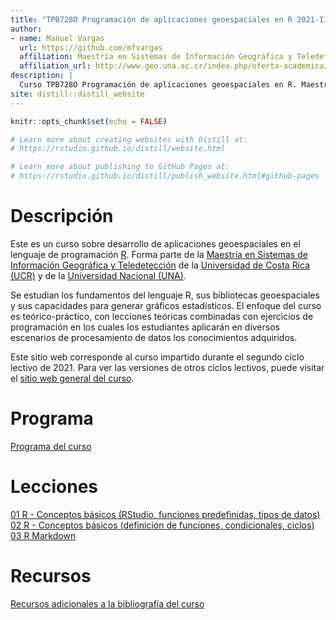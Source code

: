 ```yaml
---
title: "TPB728O Programación de aplicaciones geoespaciales en R 2021-II"
author: 
- name: Manuel Vargas
  url: https://github.com/mfvargas
  affiliation: Maestría en Sistemas de Información Geográfica y Teledetección
  affiliation_url: http://www.geo.una.ac.cr/index.php/oferta-academica/mpsigte
description: |
  Curso TPB728O Programación de aplicaciones geoespaciales en R. Maestría en Sistemas de Información Geográfica y Teledetección. Universidad de Costa Rica (UCR) y Universidad Nacional (UNA).
site: distill::distill_website
---
```


```r
knitr::opts_chunk$set(echo = FALSE)

# Learn more about creating websites with Distill at:
# https://rstudio.github.io/distill/website.html

# Learn more about publishing to GitHub Pages at:
# https://rstudio.github.io/distill/publish_website.html#github-pages

```

# Descripción
Este es un curso sobre desarrollo de aplicaciones geoespaciales en el lenguaje de programación [R](https://www.r-project.org/). Forma parte de la [Maestría en Sistemas de Información Geográfica y Teledetección](http://www.geo.una.ac.cr/index.php/oferta-academica/mpsigte) de la [Universidad de Costa Rica (UCR)](https://www.ucr.ac.cr/) y de la [Universidad Nacional (UNA)](https://www.una.ac.cr/).

Se estudian los fundamentos del lenguaje R, sus bibliotecas   geoespaciales   y   sus   capacidades   para   generar   gráficos estadísticos. El enfoque del curso es teórico-práctico, con lecciones teóricas combinadas con ejercicios de programación en los cuales los estudiantes aplicarán en diversos escenarios de procesamiento de datos los conocimientos adquiridos.

Este sitio web corresponde al curso impartido durante el segundo ciclo lectivo de 2021. Para ver las versiones de otros ciclos lectivos, puede visitar el [sitio web general del curso](https://tpb728O-programaciongeoespacialr.github.io/).

# Programa
[Programa del curso](https://raw.githubusercontent.com/tpb728O-programaciongeoespacialr/2021ii/main/programa/Programa%20del%20curso%20-%20TPB728O%20Programaci%C3%B3n%20de%20aplicaciones%20geoespaciales%20en%20R.pdf)

# Lecciones
[01 R - Conceptos básicos (RStudio, funciones predefinidas, tipos de datos)](leccion-01-r-conceptosbasicos.html)  
[02 R - Conceptos básicos (definición de funciones, condicionales, ciclos)](leccion-02-r-conceptosbasicos.html)  
[03 R Markdown](leccion-03-rmarkdown.html)  

# Recursos
[Recursos adicionales a la bibliografía del curso](recursos.html)